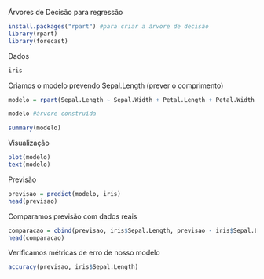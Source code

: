 Árvores de Decisão para regressão

```r
install.packages("rpart") #para criar a árvore de decisão
library(rpart)
library(forecast)
```
Dados
```r
iris
```

Criamos o modelo prevendo Sepal.Length (prever o comprimento)
```r
modelo = rpart(Sepal.Length ~ Sepal.Width + Petal.Length + Petal.Width + Species, data = iris)

modelo #árvore construída

summary(modelo)
```
Visualização
```r
plot(modelo)
text(modelo)
```
Previsão
```r
previsao = predict(modelo, iris)
head(previsao)
```
Comparamos previsão com dados reais
```r
comparacao = cbind(previsao, iris$Sepal.Length, previsao - iris$Sepal.Length)
head(comparacao)
```
Verificamos métricas de erro de nosso modelo
```r
accuracy(previsao, iris$Sepal.Length)
```

